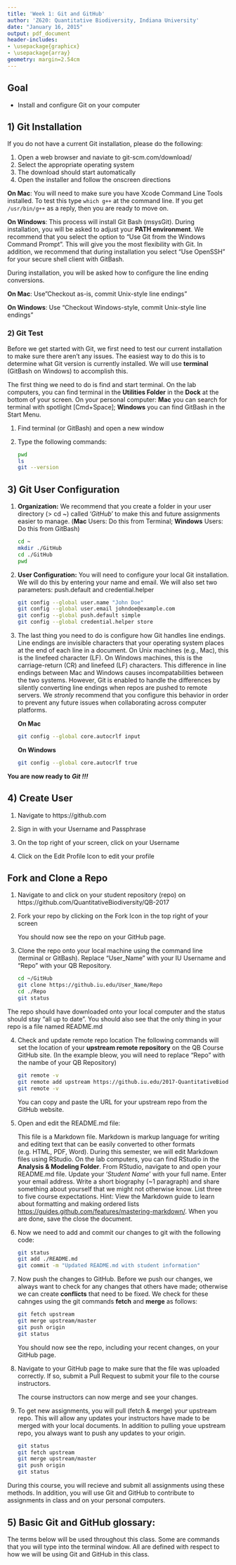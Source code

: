 ```yaml
---
title: 'Week 1: Git and GitHub'
author: 'Z620: Quantitative Biodiversity, Indiana University'
date: "January 16, 2015"
output: pdf_document
header-includes:
- \usepackage{graphicx}
- \usepackage{array}
geometry: margin=2.54cm
---
```


## Goal
+ Install and configure Git on your computer

## 1) Git Installation
If you do not have a current Git installation, please do the following:

1. Open a web browser and naviate to git-scm.com/download/
2. Select the appropriate operating system
3. The download should start automatically
4. Open the installer and follow the onscreen directions

  **On Mac**: You will need to make sure you have Xcode Command Line Tools installed.
  To test this type `which g++` at the command line.
  If you get `/usr/bin/g++` as a reply, then you are ready to move on.
  
  **On Windows**: This process will install Git Bash (msysGit). 
  During installation, you will be asked to adjust your **PATH environment**.
  We recommend that you select the option to "Use Git from the Windows Command Prompt".
  This will give you the most flexibility with Git.
  In addition, we recommend that during installation you select "Use OpenSSH" for your secure shell client with GitBash.
  
  During installation, you will be asked how to configure the line ending conversions.
  
  **On Mac**: Use"Checkout as-is, commit Unix-style line endings"
  
  **On Windows**: Use "Checkout Windows-style, commit Unix-style line endings"

### 2) Git Test
Before we get started with Git, we first need to test our current installation to make sure there aren't any issues.
The easiest way to do this is to determine what Git version is currently installed.
We will use **terminal** (GitBash on Windows) to accomplish this.

The first thing we need to do is find and start terminal.
On the lab computers, you can find terminal in the **Utilities Folder** in the **Dock** at the bottom of your screen.
On your personal computer: **Mac** you can search for terminal with spotlight [Cmd+Space]; **Windows** you can find GitBash in the Start Menu.

1. Find terminal (or GitBash) and open a new window
2. Type the following commands:

    ```sh
    pwd
    ls
    git --version
    ```

## 3) Git User Configuration
1. **Organization:** We recommend that you create a folder in your user directory (> cd ~) called '*GitHub*' to make this and future assignments easier to manage. (**Mac** Users: Do this from Terminal; **Windows** Users: Do this from GitBash)

    ```sh
    cd ~
    mkdir ./GitHub
    cd ./GitHub
    pwd
    ```
    
2. **User Configuration:** You will need to configure your local Git installation.
We will do this by entering your name and email. 
We will also set two parameters: push.default and credential.helper

    ```sh
    git config --global user.name "John Doe"
    git config --global user.email johndoe@example.com
    git config --global push.default simple
    git config --global credential.helper store
    ```
    
3. The last thing you need to do is configure how Git handles line endings.
Line endings are invisible characters that your operating system places at the end of each line in a document.
On Unix machines (e.g., Mac), this is the linefeed character (LF).
On Windows machines, this is the carriage-return (CR) and linefeed (LF) characters.
This difference in line endings between Mac and Windows causes incompatabilities between the two systems.
However, Git is enabled to handle the differences by silently converting line endings when repos are pushed to remote servers.
We *stronly* recommend that you configure this behavior in order to prevent any future issues when collaborating across computer platforms.

    **On Mac**

    ```sh
    git config --global core.autocrlf input
    ```

    **On Windows**

    ```sh
    git config --global core.autocrlf true
    ```    
    
**You are now ready to** ***Git !!!***

## 4) Create User
1. Navigate to https://github.com
2. Sign in with your Username and Passphrase
3. On the top right of your screen, click on your Username
4. Click on the Edit Profile Icon to edit your profile<br>

    \includegraphics[height=0.75cm]{images/github_edit_btn.png}

## Fork and Clone a Repo
1. Navigate to and click on your student repository (repo) on https://github.com/QuantitativeBiodiversity/QB-2017
2. Fork your repo by clicking on the Fork Icon in the top right of your screen<br>

    \includegraphics[width=2cm]{images/github_fork_btn.png}

    You should now see the repo on your GitHub page.

3. Clone the repo onto your local machine using the command line (terminal or GitBash).
Replace "User_Name" with your IU Username and "Repo" with your QB Repository.

    ```sh
    cd ~/GitHub
    git clone https://github.iu.edu/User_Name/Repo
    cd ./Repo
    git status
    ```

The repo should have downloaded onto your local computer and the status should stay "all up to date". You should also see that the only thing in your repo is a file named README.md

4. Check and update remote repo location
The following commands will set the location of your **upstream remote repository** on the QB Course GitHub site. 
(In the example bleow, you will need to replace "Repo" with the nambe of your QB Repository)

    ```sh
    git remote -v
    git remote add upstream https://github.iu.edu/2017-QuantitativeBiodiversity/Repo
    git remote -v
    ```
    You can copy and paste the URL for your upstream repo from the GitHub website.

5. Open and edit the README.md file:

    This file is a Markdown file.
    Markdown is markup language for writing and editing text that can be easily converted to other formats (e.g. HTML, PDF, Word).
    During this semester, we will edit Markdown files using RStudio.
    On the lab computers, you can find RStudio in the **Analysis & Modeling Folder**.
    From RStudio, navigate to and open your README.md file.
    Update your '*Student Name*' with your full name. 
    Enter your email address. 
    Write a short biography (~1 paragraph) and share something about yourself that we might not otherwise know. 
    List three to five course expectations. 
    Hint: View the Markdown guide to learn about formatting and making ordered lists <https://guides.github.com/features/mastering-markdown/>. 
    When you are done, save the close the document.

6. Now we need to add and commit our changes to git with the following code:

    ```sh
    git status
    git add ./README.md
    git commit -m "Updated README.md with student information"
    ```

7. Now push the changes to GitHub.
Before we push our changes, we always want to check for any changes that others have made; otherwise we can create **conflicts** that need to be fixed. 
We check for these cahnges using the git commands **fetch** and **merge** as follows:

    ```sh
    git fetch upstream
    git merge upstream/master
    git push origin
    git status
    ```

    You should now see the repo, including your recent changes, on your GitHub page.

8. Navigate to your GitHub page to make sure that the file was uploaded correctly. 
If so, submit a Pull Request to submit your file to the course instructors. <br>

    \includegraphics[height=0.75cm]{images/github_pr_btn.png}
  
    The course instructors can now merge and see your changes.
    
9. To get new assignments, you will pull (fetch & merge) your upstream repo. 
This will allow any updates your instructors have made to be merged with your local documents.
In addition to pulling youe upstream repo, you always want to push any updates to your origin.

    ```sh
    git status
    git fetch upstream
    git merge upstream/master
    git push origin
    git status
    ```

During this course, you will recieve and submit all assignments using these methods.
In addition, you will use Git and GitHub to contribute to assignments in class and on your personal computers.


## 5) Basic Git and GitHub glossary:
The terms below will be used throughout this class.
Some are commands that you will type into the terminal window. 
All are defined with respect to how we will be using Git and GitHub in this class.

\begin{center}
\begin{tabular}{ m{3cm} m{12cm} }
  \textbf{Term} & \textbf{Meaning} \\
  \hline \hline \\ [-1.5ex]
  \textbf{\emph{Repository}} & 
  The collection of files and folders that compose a project. \\
  \\ [-1.5ex]
  \textbf{\emph{upstream}} & 
  Refers to the central repository, e.g., the version managed by your instructors. \\
  \\ [-1.5ex]
  \textbf{\emph{origin}} & 
  Refers to your on-line version of the class repository. \\
  \\ [-1.5ex]  
   \textbf{\emph{fork}} & 
  Create a version of the class repository in your IU-GitHub account. \\
  \\ [-1.5ex] 
    \textbf{\emph{clone}} & 
  Create a copy of 'origin' on your computer. This is the version you will edit. \\
  \\ [-1.5ex] 
    \textbf{\emph{fetch}} & 
  Download changes that have been made to an online repository. \\
  \\ [-1.5ex]  
    \textbf{\emph{merge}} & 
  Merge changes with your local version. \\
  \\ [-1.5ex]  
    \textbf{\emph{pull}} & 
  'fetch' + 'merge'. 'pull' executes 'fetch' and 'merge' but give less freedom of control. \\
  \\ [-1.5ex] 
    \textbf{\emph{Staging Area}} & 
  A file that Git uses to store information about your changes. \\
  \\ [-1.5ex]  
    \textbf{\emph{add}} & 
  Having edited, removed, or added files, this command will add your changes to the staging area.\\
  \\ [-1.5ex] 
    \textbf{\emph{commit}} & 
  Having added your changes, this command will save a picture of what your files looked like at that moment. \\
  \\ [-1.5ex]  
    \textbf{\emph{push}} & 
  Having committed your changes, this command will update 'origin'. \\
  \\ [-1.5ex] 
    \textbf{\emph{Pull Request}} & 
  Having updated 'origin', request that these changes be pulled into 'upstream'\\
  \\ [-1.5ex] 
  \hline
  \end{tabular}
  \end{center}
